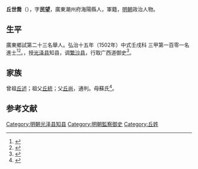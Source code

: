 {{明清人物信息框
| 姓名 = 丘世喬
| 原名 =
| 圖片名稱= 
| 圖片大小 =
| 圖片說明 = 
| 最高職務 =
| 國家 = 大明 
| 爵位 =
| 籍貫 = 廣東潮州府海陽縣
| 族裔 = 
| 字號 = 
| 諡號 =
| 出生日期 = 生年不詳
| 出生地點 = <!---廣東潮州府海陽縣--->
| 逝世日期 = 卒年不詳 
| 逝世地點 =
| 墓葬 =
| 配偶 = 
| 親屬 = 
| 出身 =
* 弘治十五年壬戌科同進士出身
| 經歷 =
| 著作 =  
}}
'''丘世喬'''（{{bd|？||？|catIdx=}}），字'''民望'''，廣東潮州府海陽縣人，軍籍，[[明朝|明朝]]政治人物。

== 生平 ==
廣東鄉試第二十三名舉人。弘治十五年（1502年）中式壬戌科<!---會試第二百二十六名--->三甲第一百零一名進士<ref>{{Cite book|title=《皇明贡举考》卷五|last=（明）[[张朝瑞|张朝瑞]]|first=|publisher=《续修四库全书》史部第828册|year=|isbn=|location=|pages=}}</ref><ref>{{Cite book|title=贡举志五种 上|last=鲁小俊，江俊伟著|first=|publisher=武汉：武汉大学出版社|year=2009|isbn=978-7-307-07043-1|location=|pages=}}</ref>。，授[[光泽县|光泽县]]知县，调[[繁沙县|繁沙县]]，行取广西道御史<ref>{{cite news|title=明朝潮州府文进士名录|url=http://zt.czonline.net/2010wenhua/txcr/chaorendongtai/kejiao/2010-12-02/31625.html|accessdate=2013-08-07|newspaper=潮州热线|archive-url=https://web.archive.org/web/20131004220414/http://zt.czonline.net/2010wenhua/txcr/chaorendongtai/kejiao/2010-12-02/31625.html|archive-date=2013-10-04|dead-url=yes}}</ref>。

== 家族 ==
曾祖[[丘述|丘述]]；祖父[[丘統|丘統]]；父[[丘尚|丘尚]]，通判。母蘇氏<ref>{{Cite book|title=天一阁藏明代科举录选刊 登科录 点校本|last=龚延明主编|first=|publisher=宁波出版社|year=2016|isbn=978-7-5526-2320-8|location=宁波|pages=|quote=《天一閣藏明代科舉錄選刊.登科錄》之《弘治十五年進士登科錄》}}</ref>。

==参考文献==
{{reflist}}

{{弘治十五年壬戌科殿試金榜}}
{{DEFAULTSORT:}}
[[Category:明朝光泽县知县|Category:明朝光泽县知县]]
[[Category:明朝監察御史|Category:明朝監察御史]]
[[Category:丘姓|Category:丘姓]]